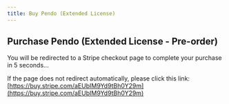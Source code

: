 ```yaml
---
title: Buy Pendo (Extended License)
---
```



<Head>
  <meta httpEquiv="refresh" content="5; url='https://buy.stripe.com/aEUbIM9Yd9tBh0Y29m'" />
</Head>

## Purchase Pendo (Extended License - Pre-order)

You will be redirected to a Stripe checkout page to complete your purchase in 5 seconds…

If the page does not redirect automatically, please click this link: [https://buy.stripe.com/aEUbIM9Yd9tBh0Y29m](https://buy.stripe.com/aEUbIM9Yd9tBh0Y29m)
